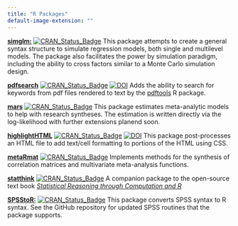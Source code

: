 ```yaml
---
title: "R Packages"
default-image-extension: ""
---
```


[**simglm:**](https://simglm.brandonlebeau.org) [![CRAN_Status_Badge](https://www.r-pkg.org/badges/version/simglm)](https://cran.r-project.org/package=simglm) This package attempts to create a general syntax structure to simulate regression models, both single and multilevel models. The package also facilitates the power by simulation paradigm, including the ability to cross factors similar to a Monte Carlo simulation design.

[**pdfsearch**](https://pdfsearch.brandonlebeau.org) [![CRAN_Status_Badge](https://www.r-pkg.org/badges/version/pdfsearch)](https://cran.r-project.org/package=pdfsearch) [![DOI](https://joss.theoj.org/papers/10.21105/joss.00668/status.svg)](https://doi.org/10.21105/joss.00668) Adds the ability to search for keywords from pdf files rendered to text by the [pdftools](https://ropensci.org/blog/2016/03/01/pdftools-and-jeroen) R package.

[**mars**](https://mars.brandonlebeau.org) [![CRAN_Status_Badge](https://www.r-pkg.org/badges/version/mars)](https://cran.r-project.org/package=mars) This package estimates meta-analytic models to help with research syntheses. The estimation is written directly via the log-likelihood with further extensions planend soon. 

    
[**highlightHTML**](https://github.com/lebebr01/highlightHTML) [![CRAN_Status_Badge](https://www.r-pkg.org/badges/version/highlightHTML)](https://cran.r-project.org/package=highlightHTML) [![DOI](https://joss.theoj.org/papers/10.21105/joss.00185/status.svg)](https://doi.org/10.21105/joss.00185) This package post-processes an HTML file to add text/cell formatting to portions of the HTML using CSS.




[**metaRmat**](https://github.com/lebebr01/metaRmat) [![CRAN_Status_Badge](https://www.r-pkg.org/badges/version/metaRmat)](https://cran.r-project.org/package=metaRmat) Implements methods for the synthesis of correlation matrices and multivariate meta-analysis functions.

[**statthink**](https://github.com/lebebr01/statthink) [![CRAN_Status_Badge](https://www.r-pkg.org/badges/version/statthink)](https://cran.r-project.org/package=statthink) A companion package to the open-source text book [*Statistical Reasoning through Computation and R*](https://lebebr01.github.io/stat_thinking/)

 
[**SPSStoR:**](https://github.com/lebebr01/SPSStoR) [![CRAN_Status_Badge](https://www.r-pkg.org/badges/version/SPSStoR)](https://cran.r-project.org/package=SPSStoR) This package converts SPSS syntax to R syntax. See the GitHub repository for updated SPSS routines that the package supports.